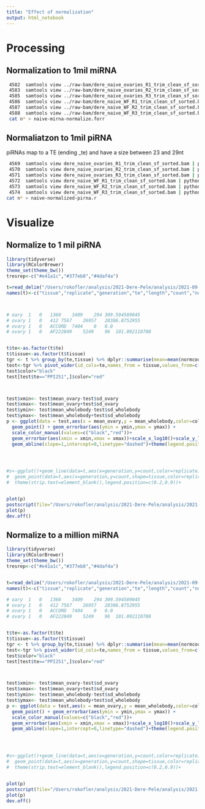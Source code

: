 ```yaml
---
title: "Effect of normalization"
output: html_notebook
---
```



# Processing

## Normalization to 1mil miRNA

```bash
 4582  samtools view ../raw-bam/dere_naive_ovaries_R1_trim_clean_sf_sorted.bam| python2.7 ~/dev/te-tools/piRNA/tmp/stat-familyevolution.py --sam - --rep 1 --gen 0 --max-mm 2 --cond ovary > norm-mirna/naive-ovary-r1 &
 4583  samtools view ../raw-bam/dere_naive_ovaries_R2_trim_clean_sf_sorted.bam| python2.7 ~/dev/te-tools/piRNA/tmp/stat-familyevolution.py --sam - --rep 2 --gen 0 --max-mm 2 --cond ovary > norm-mirna/naive-ovary-r2 &
 4585  samtools view ../raw-bam/dere_naive_ovaries_R3_trim_clean_sf_sorted.bam| python2.7 ~/dev/te-tools/piRNA/tmp/stat-familyevolution.py --sam - --rep 3 --gen 0 --max-mm 2 --cond ovary > norm-mirna/naive-ovary-r3 &
 4586  samtools view ../raw-bam/dere_naive_WF_R1_trim_clean_sf_sorted.bam| python2.7 ~/dev/te-tools/piRNA/tmp/stat-familyevolution.py --sam - --rep 1 --gen 0 --max-mm 2 --cond wholebody > norm-mirna/naive-wholebody-r1 &
 4587  samtools view ../raw-bam/dere_naive_WF_R2_trim_clean_sf_sorted.bam| python2.7 ~/dev/te-tools/piRNA/tmp/stat-familyevolution.py --sam - --rep 2 --gen 0 --max-mm 2 --cond wholebody > norm-mirna/naive-wholebody-r2 &
 4588  samtools view ../raw-bam/dere_naive_WF_R3_trim_clean_sf_sorted.bam| python2.7 ~/dev/te-tools/piRNA/tmp/stat-familyevolution.py --sam - --rep 3 --gen 0 --max-mm 2 --cond wholebody > norm-mirna/naive-wholebody-r3 &
 cat n* > naive-mirna-normalize.forr
```

## Normaliatzon to 1mil piRNA

piRNAs map to a TE (ending _te) and have a size between 23 and 29nt
```bash
 4569  samtools view dere_naive_ovaries_R1_trim_clean_sf_sorted.bam | python2.7 ~/dev/te-tools/divya/stat-familyevolution.py --sam - --rep 1 --gen 0 --max-mm 2 --cond ovary > ../02-naive/naive-ovary-R1 &
 4570  samtools view dere_naive_ovaries_R2_trim_clean_sf_sorted.bam | python2.7 ~/dev/te-tools/divya/stat-familyevolution.py --sam - --rep 2 --gen 0 --max-mm 2 --cond ovary > ../02-naive/naive-ovary-R2 &
 4571  samtools view dere_naive_ovaries_R3_trim_clean_sf_sorted.bam | python2.7 ~/dev/te-tools/divya/stat-familyevolution.py --sam - --rep 3 --gen 0 --max-mm 2 --cond ovary > ../02-naive/naive-ovary-R3 &
 4572  samtools view dere_naive_WF_R1_trim_clean_sf_sorted.bam | python2.7 ~/dev/te-tools/divya/stat-familyevolution.py --sam - --rep 1 --gen 0 --max-mm 2 --cond wholebody > ../02-naive/naive-wholebody-R1 &
 4573  samtools view dere_naive_WF_R2_trim_clean_sf_sorted.bam | python2.7 ~/dev/te-tools/divya/stat-familyevolution.py --sam - --rep 2 --gen 0 --max-mm 2 --cond wholebody > ../02-naive/naive-wholebody-R2 &
 4574  samtools view dere_naive_WF_R3_trim_clean_sf_sorted.bam | python2.7 ~/dev/te-tools/divya/stat-familyevolution.py --sam - --rep 3 --gen 0 --max-mm 2 --cond wholebody > ../02-naive/naive-wholebody-R3 &
cat n* > naive-normalized-pirna.r
```

# Visualize
## Normalize to 1 mil piRNA

```r
library(tidyverse)
library(RColorBrewer)
theme_set(theme_bw())
tresrep<-c("#e41a1c","#377eb8","#4daf4a")

t=read_delim("/Users/rokofler/analysis/2021-Dere-Pele/analysis/2021-09-piRNAs/02-naive/norm-pirna/naive-normalized-pirna.r",delim="\t",col_names=FALSE,comment="#")
names(t)<-c("tissue","replicate","generation","te","length","count","normcount")



# oary	1	0	1360	3409	294	309.594589045
# ovary	1	0	412	7567	26957	28386.8752955
# ovary	1	0	ACCORD	7404	0	0.0
# ovary	1	0	AF222049	5249	96	101.092110708


t$te<-as.factor(t$te)
t$tissue<-as.factor(t$tissue)
tgr <- t %>% group_by(te,tissue) %>% dplyr::summarise(mean=mean(normcount),sd=sd(normcount))
test<-tgr %>% pivot_wider(id_cols=te,names_from = tissue,values_from=c(mean,sd))
test$color="black"
test[test$te=="PPI251",]$color="red"



test$xmin<- test$mean_ovary-test$sd_ovary
test$xmax<- test$mean_ovary+test$sd_ovary
test$ymin<- test$mean_wholebody-test$sd_wholebody
test$ymax<- test$mean_wholebody+test$sd_wholebody
p <- ggplot(data = test,aes(x = mean_ovary,y = mean_wholebody,color=color)) + 
  geom_point() + geom_errorbar(aes(ymin = ymin,ymax = ymax)) + 
  scale_color_manual(values=c("black","red"))+
  geom_errorbar(aes(xmin = xmin,xmax = xmax))+scale_x_log10()+scale_y_log10()+
  geom_abline(slope=1,intercept=0,linetype="dashed")+theme(legend.position = "none")




#s<-ggplot()+geom_line(data=t,aes(x=generation,y=count,color=replicate),size=1)+
#  geom_point(data=t,aes(x=generation,y=count,shape=tissue,color=replicate),size=3)+
#  theme(strip.text=element_blank(),legend.position=c(0.2,0.9))+


plot(p)
postscript(file="/Users/rokofler/analysis/2021-Dere-Pele/analysis/2021-09-piRNAs/02-naive/graph/naive-norm-pirna",width=4,height=4)
plot(p)
dev.off()
```

## Normalize to a million miRNA

```r
library(tidyverse)
library(RColorBrewer)
theme_set(theme_bw())
tresrep<-c("#e41a1c","#377eb8","#4daf4a")


t=read_delim("/Users/rokofler/analysis/2021-Dere-Pele/analysis/2021-09-piRNAs/02-naive/norm-mirna/naive-mirna-normalize.forr",delim="\t",col_names=FALSE,comment="#")
names(t)<-c("tissue","replicate","generation","te","length","count","normcount","pirnanorm")

# oary	1	0	1360	3409	294	309.594589045
# ovary	1	0	412	7567	26957	28386.8752955
# ovary	1	0	ACCORD	7404	0	0.0
# ovary	1	0	AF222049	5249	96	101.092110708


t$te<-as.factor(t$te)
t$tissue<-as.factor(t$tissue)
tgr <- t %>% group_by(te,tissue) %>% dplyr::summarise(mean=mean(normcount),sd=sd(normcount))
test<-tgr %>% pivot_wider(id_cols=te,names_from = tissue,values_from=c(mean,sd))
test$color="black"
test[test$te=="PPI251",]$color="red"



test$xmin<- test$mean_ovary-test$sd_ovary
test$xmax<- test$mean_ovary+test$sd_ovary
test$ymin<- test$mean_wholebody-test$sd_wholebody
test$ymax<- test$mean_wholebody+test$sd_wholebody
p <- ggplot(data = test,aes(x = mean_ovary,y = mean_wholebody,color=color)) + 
  geom_point() + geom_errorbar(aes(ymin = ymin,ymax = ymax)) + 
  scale_color_manual(values=c("black","red"))+
  geom_errorbar(aes(xmin = xmin,xmax = xmax))+scale_x_log10()+scale_y_log10()+
  geom_abline(slope=1,intercept=0,linetype="dashed")+theme(legend.position = "none")




#s<-ggplot()+geom_line(data=t,aes(x=generation,y=count,color=replicate),size=1)+
#  geom_point(data=t,aes(x=generation,y=count,shape=tissue,color=replicate),size=3)+
#  theme(strip.text=element_blank(),legend.position=c(0.2,0.9))+


plot(p)
postscript(file="/Users/rokofler/analysis/2021-Dere-Pele/analysis/2021-09-piRNAs/02-naive/graph/naive-norm-mirna",width=4,height=4)
plot(p)
dev.off()
```

